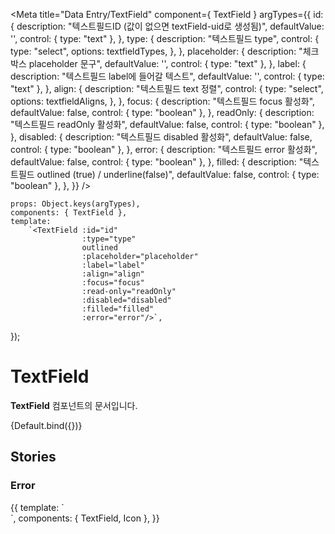
<Meta
    title="Data Entry/TextField"
    component={ TextField }
    argTypes={{
        id: {
            description: "텍스트필드ID (값이 없으면 textField-uid로 생성됨)",
            defaultValue: '',
            control: { type: "text" },
        },
        type: {
            description: "텍스트필드 type",
            control: {
            type: "select",
            options: textfieldTypes,
           },
        },
        placeholder: {
            description: "체크박스 placeholder 문구",
            defaultValue: '',
            control: { type: "text" },
        },
        label: {
            description: "텍스트필드 label에 들어갈 텍스트",
            defaultValue: '',
            control: { type: "text" },
        },
        align: {
            description: "텍스트필드 text 정렬",
            control: {
            type: "select",
            options: textfieldAligns,
           },
        },
        focus: {
            description: "텍스트필드 focus 활성화",
            defaultValue: false,
            control: { type: "boolean" },
        },
        readOnly: {
            description: "텍스트필드 readOnly 활성화",
            defaultValue: false,
            control: { type: "boolean" },
        },
        disabled: {
            description: "텍스트필드 disabled 활성화",
            defaultValue: false,
            control: { type: "boolean" },
        },
        error: {
            description: "텍스트필드 error 활성화",
            defaultValue: false,
            control: { type: "boolean" },
        },
        filled: {
            description: "텍스트필드 outlined (true) / underline(false)",
            defaultValue: false,
            control: { type: "boolean" },
        },
    }}
/>


    props: Object.keys(argTypes),
    components: { TextField },
    template:
        `<TextField :id="id"
                    :type="type"
                    outlined
                    :placeholder="placeholder"
                    :label="label"
                    :align="align"
                    :focus="focus"
                    :read-only="readOnly"
                    :disabled="disabled"
                    :filled="filled"
                    :error="error"/>`,
});

# TextField

**TextField** 컴포넌트의 문서입니다.

<Story name="Default" height="100px">
    {Default.bind({})}
</Story>

<ArgsTable story="Default" />

## Stories
### Error

<Canvas>
    <Story name="Error" height="200px">
        {{
            template: `
                <div style="width:300px">
                    <TextField class="mb-20"
                               type="text"
                               :error="true"
                               :filled="false"
                               placeholder="underlined + error + error msg">
                        <template v-slot:errorMessage>
                        <Icon name="IconExclamationSmallFill"
                              color="red600"
                               style="float:left; margin:-1px 3px 0"/> 메시지는 선택사항입니다
                        </template>
                   </TextField>
                    <TextField class="mb-20"
                               type="text"
                               :error="true"
                               :filled="true"
                               placeholder="outlined + error + error msg">
                        <template v-slot:errorMessage>
                        <Icon name="IconExclamationSmallFill"
                              color="red600"
                               style="float:left; margin:-1px 3px 0"/> 메시지는 선택사항입니다
                        </template>
                   </TextField>
                    <TextField class="mb-20"
                               type="text"
                               :error="true"
                               :filled="true"
                               label="label"
                               placeholder="outlined + error + label"/>
                </div>
            `,
            components: { TextField, Icon },
        }}
    </Story>
</Canvas>


